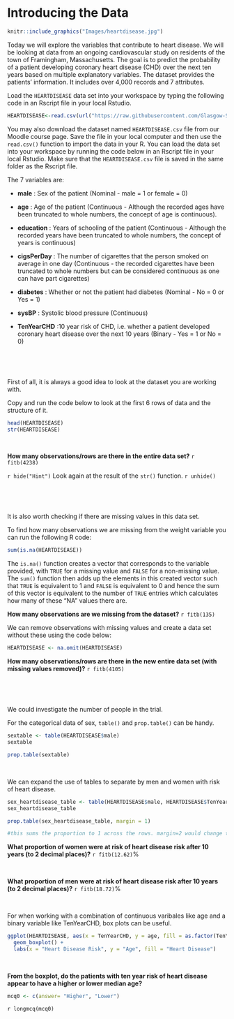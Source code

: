 # Introducing the Data

```r
knitr::include_graphics("Images/heartdisease.jpg")
```

Today we will explore the variables that contribute to heart disease. We will be looking at data from an ongoing cardiovascular study on residents of the town of Framingham, Massachusetts. The goal is to predict the probability of a patient developing coronary heart disease (CHD) over the next ten years based on multiple explanatory variables. The dataset provides the patients’ information. It includes over 4,000 records and 7 attributes.

Load the `HEARTDISEASE` data set into your workspace by typing the following code in an Rscript file in your local Rstudio.

```r
HEARTDISEASE<-read.csv(url("https://raw.githubusercontent.com/Glasgow-Stats-L1-L2/S1Z_Lab5/main/HEARTDISEASE.csv"))
```

You may also download the dataset named `HEARTDISEASE.csv` file from our Moodle course page. Save the file in your local computer and then use the `read.csv()` function to import the data in your R. You can load the data set into your workspace by running the code below in an Rscript file in your local Rstudio. Make sure that the `HEARTDISEASE.csv` file is saved in the same folder as the Rscript file.

The 7 variables are:

* **male** : Sex of the patient (Nominal - male = 1 or female = 0) 

* **age** : Age of the patient (Continuous - Although the recorded ages have been truncated to whole numbers, the concept of age is continuous).	

* **education** : Years of schooling of the patient (Continuous - Although the recorded years have been truncated to whole numbers, the concept of years is continuous)

* **cigsPerDay** : The number of cigarettes that the person smoked on average in one day (Continuous - the recorded cigarettes have been truncated to whole numbers but can be considered continuous as one can have part cigarettes)

* **diabetes** : Whether or not the patient had diabetes (Nominal - No = 0 or Yes = 1)

* **sysBP** : Systolic blood pressure (Continuous)

* **TenYearCHD** :10 year risk of CHD, i.e. whether a patient developed coronary heart disease over the next 10 years (Binary - Yes = 1 or No = 0)

<br>

<br>

First of all, it is always a good idea to look at the dataset you are working with.

Copy and run the code below to look at the first 6 rows of data and the structure of it.

```r
head(HEARTDISEASE)
str(HEARTDISEASE)
```

<br>

**How many observations/rows are there in the entire data set?**
`r fitb(4238)`

`r hide("Hint")`
Look again at the result of the `str()` function.
`r unhide()`

<br>

<br>


It is also worth checking if there are missing values in this data set.

To find how many observations we are missing from the weight variable you can run the following R code:

```r
sum(is.na(HEARTDISEASE))
```

The `is.na()` function creates a vector that corresponds to the variable provided, with `TRUE` for a missing value and `FALSE` for a non-missing value. The `sum()` function then adds up the elements in this created vector such that `TRUE` is equivalent to 1 and `FALSE` is equivalent to 0 and hence the sum of this vector is equivalent to the number of `TRUE` entries which calculates how many of these "NA" values there are.


**How many observations are we missing from the dataset?**
`r fitb(135)`




We can remove observations with missing values and create a data set without these using the code below:

```r
HEARTDISEASE <- na.omit(HEARTDISEASE)
```



**How many observations/rows are there in the new entire data set (with missing values removed)?**
`r fitb(4105)`


<br>

<br>

We could investigate the number of people in the trial.

For the categorical data of sex, `table()` and `prop.table()` can be handy.
```r
sextable <- table(HEARTDISEASE$male)
sextable
```
```r
prop.table(sextable)
```

<br>

We can expand the use of tables to separate by men and women with risk of heart disease.

```r
sex_heartdisease_table <- table(HEARTDISEASE$male, HEARTDISEASE$TenYearCHD, dnn = c("male","TenYearCHD"))
sex_heartdisease_table
```

```r
prop.table(sex_heartdisease_table, margin = 1) 

#this sums the proportion to 1 across the rows. margin=2 would change this to across the columns.
```

**What proportion of women were at risk of heart disease risk after 10 years (to 2 decimal places)?**
`r fitb(12.62)`%

<br>

**What proportion of men were at risk of heart disease risk after 10 years (to 2 decimal places)?**
`r fitb(18.72)`%


<br>

For when working with a combination of continuous varibales like age and a binary variable like TenYearCHD, box plots can be useful.

```r
ggplot(HEARTDISEASE, aes(x = TenYearCHD, y = age, fill = as.factor(TenYearCHD))) +
  geom_boxplot() +
  labs(x = "Heart Disease Risk", y = "Age", fill = "Heart Disease")
```

<br>

**From the boxplot, do the patients with ten year risk of heart disease appear to have a higher or lower median age? **
```r
mcq0 <- c(answer= "Higher", "Lower")
```
`r longmcq(mcq0)`


